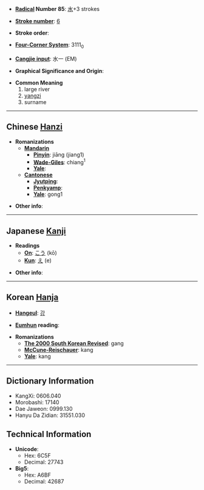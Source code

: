 * '''[[Wiktionary:Chinese radical index| Radical]] Number 85''': [[Wiktionary:Chinese radical index 水|水]]+3 strokes

* '''[[Wiktionary:Chinese total strokes index|Stroke number]]''': [[Wiktionary:Chinese total strokes index 6|6]]

* '''Stroke order''': 

* '''[[Wiktionary:Chinese four corner index|Four-Corner System]]''': 3111<sub>0</sub>

* '''[[Wiktionary:Chinese Cangjie index|Cangjie input]]''': 水一 (EM)

* '''Graphical Significance and Origin''': 

* '''Common Meaning'''
*#large river
*# [[yangzi]]
*# surname

----

== Chinese [[Hanzi]] ==

* '''Romanizations'''
** '''[[Mandarin]]'''
*** '''[[Pinyin]]''': jiāng (jiang1)
*** '''[[Wade-Giles]]''': chiang<sup>1</sup>
*** '''[[Yale]]''': 
** '''[[Cantonese]]'''
*** '''[[Jyutping]]''':
*** '''[[Penkyamp]]''': 
*** '''[[Yale]]''': gong1

* '''Other info''': 

----

== Japanese [[Kanji]] ==

* '''Readings'''
** '''[[On]]''': [[こう]] (kō)
** '''[[Kun]]''': [[え]] (e)

* '''Other info''':  

----

== Korean [[Hanja]] ==

* '''[[Hangeul]]''': [[강]]

* '''[[Eumhun]] reading''': 

* '''Romanizations'''
** '''[[The 2000 South Korean Revised Romanization|The 2000 South Korean Revised]]''': gang
** '''[[McCune-Reischauer]]''': kang
** '''[[Yale]]''': kang

----

== Dictionary Information ==

* KangXi: 0606.040
* Morobashi: 17140
* Dae Jaweon: 0999.130
* Hanyu Da Zidian: 31551.030

== Technical Information ==

* '''Unicode''':
** Hex: 6C5F
** Decimal: 27743
* '''Big5''':
** Hex: A6BF
** Decimal: 42687